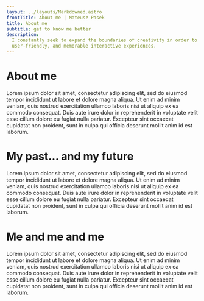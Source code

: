 ```yaml
---
layout: ../layouts/Markdowned.astro
frontTitle: About me | Mateusz Pasek
title: About me
subtitle: get to know me better
description:
  I constantly seek to expand the boundaries of creativity in order to produce interesting,
  user-friendly, and memorable interactive experiences.
---
```



# About me

Lorem ipsum dolor sit amet, consectetur adipiscing elit, sed do eiusmod tempor incididunt ut labore
et dolore magna aliqua. Ut enim ad minim veniam, quis nostrud exercitation ullamco laboris nisi ut
aliquip ex ea commodo consequat. Duis aute irure dolor in reprehenderit in voluptate velit esse
cillum dolore eu fugiat nulla pariatur. Excepteur sint occaecat cupidatat non proident, sunt in
culpa qui officia deserunt mollit anim id est laborum.

<AboutComponent client:load />

# My past... and my future

Lorem ipsum dolor sit amet, consectetur adipiscing elit, sed do eiusmod tempor incididunt ut labore
et dolore magna aliqua. Ut enim ad minim veniam, quis nostrud exercitation ullamco laboris nisi ut
aliquip ex ea commodo consequat. Duis aute irure dolor in reprehenderit in voluptate velit esse
cillum dolore eu fugiat nulla pariatur. Excepteur sint occaecat cupidatat non proident, sunt in
culpa qui officia deserunt mollit anim id est laborum.

# Me and me and me

Lorem ipsum dolor sit amet, consectetur adipiscing elit, sed do eiusmod tempor incididunt ut labore
et dolore magna aliqua. Ut enim ad minim veniam, quis nostrud exercitation ullamco laboris nisi ut
aliquip ex ea commodo consequat. Duis aute irure dolor in reprehenderit in voluptate velit esse
cillum dolore eu fugiat nulla pariatur. Excepteur sint occaecat cupidatat non proident, sunt in
culpa qui officia deserunt mollit anim id est laborum.
